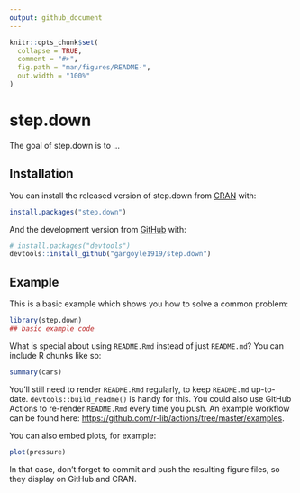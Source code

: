 ```yaml
---
output: github_document
---
```


<!-- README.md is generated from README.Rmd. Please edit that file -->

```r
knitr::opts_chunk$set(
  collapse = TRUE,
  comment = "#>",
  fig.path = "man/figures/README-",
  out.width = "100%"
)
```

# step.down

<!-- badges: start -->
<!-- badges: end -->

The goal of step.down is to ...

## Installation

You can install the released version of step.down from [CRAN](https://CRAN.R-project.org) with:

``` r
install.packages("step.down")
```

And the development version from [GitHub](https://github.com/) with:

``` r
# install.packages("devtools")
devtools::install_github("gargoyle1919/step.down")
```
## Example

This is a basic example which shows you how to solve a common problem:

```r
library(step.down)
## basic example code
```

What is special about using `README.Rmd` instead of just `README.md`? You can include R chunks like so:

```r
summary(cars)
```

You'll still need to render `README.Rmd` regularly, to keep `README.md` up-to-date. `devtools::build_readme()` is handy for this. You could also use GitHub Actions to re-render `README.Rmd` every time you push. An example workflow can be found here: <https://github.com/r-lib/actions/tree/master/examples>.

You can also embed plots, for example:

```r
plot(pressure)
```

In that case, don't forget to commit and push the resulting figure files, so they display on GitHub and CRAN.
